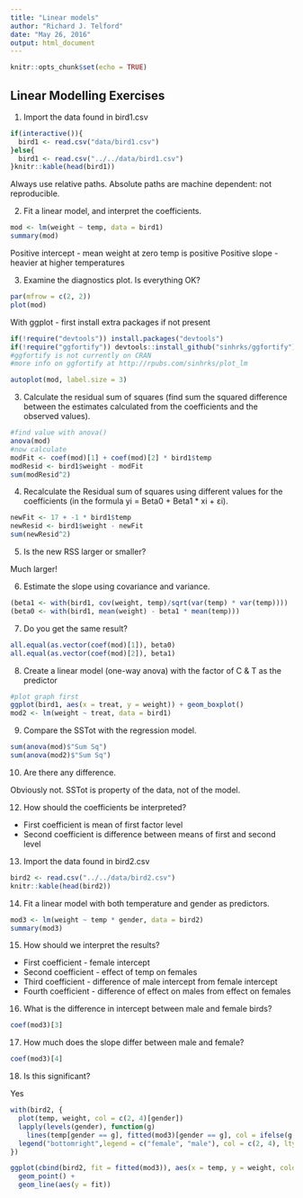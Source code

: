 ```yaml
---
title: "Linear models"
author: "Richard J. Telford"
date: "May 26, 2016"
output: html_document
---
```


```r
knitr::opts_chunk$set(echo = TRUE)
```

## Linear Modelling Exercises

1. Import the data found in bird1.csv
```r
if(interactive()){
  bird1 <- read.csv("data/bird1.csv")
}else{
  bird1 <- read.csv("../../data/bird1.csv")
}knitr::kable(head(bird1))
```

Always use relative paths. Absolute paths are machine dependent: not reproducible.

2. Fit a linear model, and interpret the coefficients.
```r
mod <- lm(weight ~ temp, data = bird1)
summary(mod)
```
Positive intercept - mean weight at zero temp is positive
Positive slope - heavier at higher temperatures

3. Examine the diagnostics plot. Is everything OK?
```r
par(mfrow = c(2, 2))
plot(mod)
```

With ggplot - first install extra packages if not present

```r
if(!require("devtools")) install.packages("devtools")
if(!require("ggfortify")) devtools::install_github("sinhrks/ggfortify")
#ggfortify is not currently on CRAN
#more info on ggfortify at http://rpubs.com/sinhrks/plot_lm
```

```r
autoplot(mod, label.size = 3)
```

3. Calculate the residual sum of squares (find sum the squared difference between the estimates calculated from the coefficients and the observed values).
```r
#find value with anova()
anova(mod)
#now calculate
modFit <- coef(mod)[1] + coef(mod)[2] * bird1$temp
modResid <- bird1$weight - modFit
sum(modResid^2)
```

4. Recalculate the Residual sum of squares using different values for the coefficients (in the formula yi = Beta0 + Beta1 * xi + εi).
```r
newFit <- 17 + -1 * bird1$temp
newResid <- bird1$weight - newFit
sum(newResid^2)
```

5. Is the new RSS larger or smaller?

Much larger!

6. Estimate the slope using covariance and variance.
```r
(beta1 <- with(bird1, cov(weight, temp)/sqrt(var(temp) * var(temp))))
(beta0 <- with(bird1, mean(weight) - beta1 * mean(temp)))
```

7. Do you get the same result?
```r
all.equal(as.vector(coef(mod)[1]), beta0)
all.equal(as.vector(coef(mod)[2]), beta1)
```

8. Create a linear model (one-way anova) with the factor of C & T as the predictor
```r
#plot graph first
ggplot(bird1, aes(x = treat, y = weight)) + geom_boxplot()
mod2 <- lm(weight ~ treat, data = bird1)
```



9. Compare the SSTot with the regression model.
```r
sum(anova(mod)$"Sum Sq")
sum(anova(mod2)$"Sum Sq")

```

10. Are there any difference.

Obviously not. SSTot is property of the data, not of the model.

12. How should the coefficients be interpreted?

 - First coefficient is mean of first factor level
 - Second coefficient is difference between means of first and second level

13. Import the data found in bird2.csv
```r
bird2 <- read.csv("../../data/bird2.csv")
knitr::kable(head(bird2))
```

14. Fit a linear model with both temperature and gender as predictors.
```r
mod3 <- lm(weight ~ temp * gender, data = bird2)
summary(mod3)
```

15. How should we interpret the results?

 - First coefficient - female intercept 
 - Second coefficient - effect of temp on females
 - Third coefficient - difference of male intercept from female intercept
 - Fourth coefficient - difference of effect on males from effect on females

16. What is the difference in intercept between male and female birds?
```r
coef(mod3)[3]
```


17. How much does the slope differ between male and female?
```r
coef(mod3)[4]
```

18. Is this significant?

Yes

```r
with(bird2, {
  plot(temp, weight, col = c(2, 4)[gender])
  lapply(levels(gender), function(g)
    lines(temp[gender == g], fitted(mod3)[gender == g], col = ifelse(g == "female", 2, 4)))
  legend("bottomright",legend = c("female", "male"), col = c(2, 4), lty = 1, pch = 1)
})

ggplot(cbind(bird2, fit = fitted(mod3)), aes(x = temp, y = weight, colour = gender)) +
  geom_point() +
  geom_line(aes(y = fit))
```
